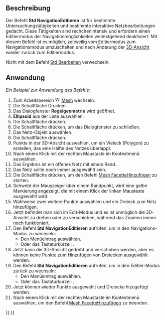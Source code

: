 <languages/>

{{Docnav/de
|[[Std_ToggleSelectability/de|AuswählbarkeitUmschalten]]
|[[Std_SetMaterial/de|MaterialFestlegen]]
|[[Std_View_Menu/de|Std Menü Ansicht]]
|IconL=Std_ToggleSelectability.svg
|IconR=Std_SetMaterial.svg
|IconC=Freecad.svg
}}

{{GuiCommand/de
|Name=Std ToggleNavigation
|Name/de=Std NavigationEditieren
|MenuLocation=Ansicht → Navigations/Editier-Modus
|Workbenches=Alle
|Shortcut={{KEY|Esc}}
}}

<span id="Description"></span>
==Beschreibung==

Der Befehl '''Std NavigationEditieren''' ist für bestimmte Untersuchungstätigkeiten und bestimmte interaktive Netzbearbeitungen gedacht. Diese Tätigkeiten sind rechchenintensiv und erfordern einen Editiermodus der Navigationmöglichkeiten weitestgehend deaktiviert. Mit diesem Befehl ist es möglich, zeitweilig vom Editiermodus zum Navigationsmodus umzuschalten und nach Änderung der [[3D_View/de|3D-Ansicht]] wieder zurück zum Editiermodus.

Nicht mit dem Befehl [[Std_Edit/de|Std Bearbeiten]] verwechseln.

<span id="Usage"></span>
==Anwendung==

''Ein Beispiel zur Anwendung des Befehls:''

# Zum Arbeitsbereich [[Image:Workbench_Mesh.svg|16px]] [[Mesh_Workbench/de|Mesh]] wechseln.
# Die Schaltfläche {{Button|[[Image:Mesh_BuildRegularSolid.svg|16px]] [[Mesh_BuildRegularSolid/de|Regelgeometrie...]]}} Drücken.
# Das Dialogfenster '''Regelgeometrie''' wird geöffnet.
# '''Ellipsoid''' aus der Liste auswählen.
# Die Schaltfläche {{Button|Erstellen}} drücken.
# Die Schaltfläche {{Button|Schließen}} drücken, um das Dialogfenster zu schließen.
# Das Netz-Objekt auswählen.
# Die Schaltfläche {{Button|[[Image:Mesh_PolyCut.svg|16px]] [[Mesh_PolyCut/de|Netz Schneiden]]}} drücken.
# Punkte in der 3D-Ansicht auswählen, um ein Vieleck (Polygon) zu erstellen, das eine Hälfte des Netzes überlappt.
# Nach einem Klick mit der rechten Maustaste {{MenuCommand|Innen}} im Kontextmenü auswählen.
# Das Ergebnis ist ein offenes Netz mit einem Rand.
# Das Netz sollte noch immer ausgewählt sein.
# Die Schaltfläche {{Button|[[Image:Mesh_AddFacet.svg|16px]] [[Mesh_AddFacet/de|Dreieck hinzufügen]]}} drücken, um den Befehl [[Mesh_AddFacet/de|Mesh FacetteHinzufügen]] zu starten.
# Schwebt der Mauszeiger über einem Randpunkt, wird eine gelbe Markierung angezeigt, die mit einem Klick der linken Mausteste ausgewählt wird.
# Wahlweise zwei weitere Punkte auswählen und ein Dreieck zum Netz hinzufügen.
# Jetzt befindet man sich im Edit-Modus und es ist unmöglich die 3D-Ansicht zu drehen oder zu verschieben, während das Zoomen immer noch funktioniert.
# Den Befehl '''Std NavigationEditieren''' aufrufen, um in den Navigations-Modus zu wechseln:
#* Den Menüeintrag {{MenuCommand|Ansicht → [[Image:Std_ToggleNavigation.svg|16px]] Navigations-/Editier-Modus}} auswählen.
#* Oder das Tastaturkürzel: {{KEY|Esc}}.
# Jetzt kann die 3D-Ansicht gedreht und verschoben werden, aber es können keine Punkte zum Hinzufügen von Dreiecken ausgewählt werden.
# Den Befehl '''Std NavigationEditieren''' aufrufen, um in den Editier-Modus zurück zu wechseln:
#* Den Menüeintrag {{MenuCommand|Ansicht → [[Image:Std_ToggleNavigation.svg|16px]] Navigations-/Editier-Modus}} auswählen.
#* Oder das Tastaturkürzel: {{KEY|Esc}}.
# Jetzt können wieder Punkte ausgewählt und Dreiecke hizugefügt werden.
# Nach einem Klick mit der rechten Maustaste {{MenuCommand|Fertig}} im Kontextmenü auswählen, um den Befehl [[Mesh_AddFacet/de|Mesh FacetteHinzufügen]] zu beenden.


{{Docnav/de
|[[Std_ToggleSelectability/de|AuswählbarkeitUmschalten]]
|[[Std_SetMaterial/de|MaterialFestlegen]]
|[[Std_View_Menu/de|Std Menü Ansicht]]
|IconL=Std_ToggleSelectability.svg
|IconR=Std_SetMaterial.svg
|IconC=Freecad.svg
}}

{{Std_Base_navi{{#translation:}}}}
{{Userdocnavi{{#translation:}}}}